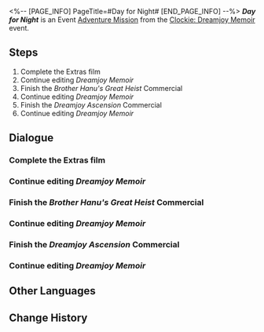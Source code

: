 <%-- [PAGE_INFO]
PageTitle=#Day for Night#
[END_PAGE_INFO] --%>
{{Stub|Dialogue.}}
{{Mission Infobox
|id            = 8022102
|title         = 
|image         = {{subst:void|<!--$UPLOAD:<<SpriteOutput/Chronicle/8022102_f.png>-<Mission Day for Night Stelle.png>-<Fate's Atlas Images>>-->}}{{subst:void|<!--$UPLOAD:<<SpriteOutput/Chronicle/8022102_m.png>-<Mission Day for Night Caelus.png>-<Fate's Atlas Images>>-->}}
<gallery>
Mission Day for Night Stelle.png|Stelle
Mission Day for Night Caelus.png|Caelus
</gallery>
|type          = Adventure
|event_name    = ''Clockie: Dreamjoy Memoir''
|chapter       = Once Upon a Dreamville...
|requirements  = [[Adventure Mission]] ''[[Stopped Clock]]'' completed
|summary       = With your hard effort, the story of ''Clockie: Dreamjoy Memoir'' is approaching its coda. Just one more film to go, and this work to save Clock Studios will be complete...
|characters    = Business Street Rep; Hanu Animator; Pisce; Trailblazer; Troupe Agent
|startLocation = [[Penacony]] - [[Clock Studios Theme Park]]
|world         = Penacony
|area          = Clock Studios Theme Park
|prev          = Stopped Clock
|next          = Clockie on 42nd Street
|rewards       = Stellar Jade*20; Adventure Log*5; Credit*20,000
}}
'''''Day for Night''''' is an Event [[Adventure Mission]] from the [[Clockie: Dreamjoy Memoir]] event.

==Steps==
# Complete the Extras film
# Continue editing ''Dreamjoy Memoir''
# Finish the ''Brother Hanu's Great Heist'' Commercial
# Continue editing ''Dreamjoy Memoir''
# Finish the ''Dreamjoy Ascension'' Commercial
# Continue editing ''Dreamjoy Memoir''

<!--
==Gameplay Notes==

--><!--
==Trial Character==

-->
==Dialogue==
{{Stub Dialogue}}
{{Dialogue End}}

===Complete the Extras film{{subst:void|<!--802210209-->}}===
{{Mission Description|type=adventure|location=Clock Studios Theme Park|update|Thanks to your relationship with the Watchmaker, you have been made a special guest director for Clock Studios and have begun editing the ''Dreamjoy Memoir'' movie...<br />Editing is still going on. Help Clock Studios complete more films!}}
{{Dialogue Start}}
:{{tx}}
{{Dialogue End}}

===Continue editing ''Dreamjoy Memoir''{{subst:void|<!--802210201-->}}===
{{Dialogue Start}}
:{{tx}}
{{Dialogue End}}

===Finish the ''Brother Hanu's Great Heist'' Commercial{{subst:void|<!--802210210-->}}===
{{Dialogue Start}}
:{{tx}}
{{Dialogue End}}

===Continue editing ''Dreamjoy Memoir''{{subst:void|<!--802210205-->}}===
{{Dialogue Start}}
:{{tx}}
{{Dialogue End}}

===Finish the ''Dreamjoy Ascension'' Commercial{{subst:void|<!--802210211-->}}===
{{Dialogue Start}}
:{{tx}}
{{Dialogue End}}

===Continue editing ''Dreamjoy Memoir''{{subst:void|<!--802210207-->}}===
{{Dialogue Start}}
:{{tx}}
{{Dialogue End}}

==Other Languages==
{{Other Languages
|en   = Day for Night
|zhs  = 日以作夜
|zht  = 日以作夜
|ja   = 愛を込めて&nbsp;ピノコニーの夜
|ko   = 페나코니의 밤
|es   = El día por la noche
|fr   = La Nuit penaconienne
|ru   = Пенаконианская ночь
|th   = กลางวันกลายเป็นกลางคืน
|vi   = Ngày Rồi Tới Đêm
|de   = Tag für Nacht
|id   = Siang Menjadi Malam
|pt   = O Dia Pela Noite
}}

==Change History==
{{Change History|2.2}}

